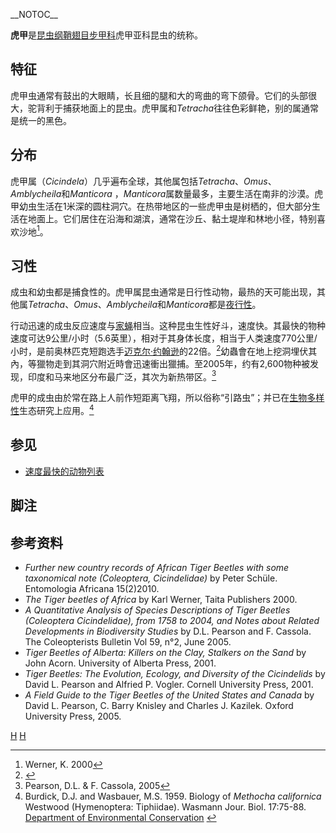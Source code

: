 __NOTOC__
{{Automatic taxobox
| taxon = Cicindelidae
| name = 虎甲亚科
| image = Lophyra sp Tiger beetle edit1.jpg
| image_caption = ''Lophyra sp''
| authority = [[Pierre_André_Latreille|Latreille]], 1802
| subdivision_ranks = [[族_(生物)|族]]
| subdivision =
[[Cicindelini|Cicindelini]]<br/>
[[Collyridini|Collyridini]]<br/>
[[Ctenostometatini|Ctenostometatini]]<br/>
[[Manticorini|Manticorini]]<br/>
[[Megacephalini|Megacephalini]]<br/>
[[Omini|Omini]]
| synonyms =
Cicindelidae Latreille, 1802
}}

'''虎甲'''是[[昆虫纲|昆虫纲]][[鞘翅目|鞘翅目]][[步甲科|步甲科]]虎甲亚科昆虫的统称。

==特征==
虎甲虫通常有鼓出的大眼睛，长且细的腿和大的弯曲的弯下颌骨。它们的头部很大，驼背利于捕获地面上的昆虫。虎甲属和''Tetracha''往往色彩鲜艳，别的属通常是统一的黑色。

==分布==
虎甲属（''Cicindela''）几乎遍布全球，其他属包括''Tetracha''、''Omus''、''Amblycheila''和''Manticora'' ，''Manticora''属数量最多，主要生活在南非的沙漠。虎甲幼虫生活在1米深的圆柱洞穴。在热带地区的一些虎甲虫是树栖的，但大部分生活在地面上。它们居住在沿海和湖滨，通常在沙丘、黏土堤岸和林地小径，特别喜欢沙地<ref>Werner, K. 2000</ref>。

==习性==
成虫和幼虫都是捕食性的。虎甲属昆虫通常是日行性动物，最热的天可能出现，其他属''Tetracha''、''Omus''、''Amblycheila''和''Manticora''都是[[夜行性|夜行性]]。 

行动迅速的成虫反应速度与[[家蝇|家蝇]]相当。这种昆虫生性好斗，速度快。其最快的物种速度可达9公里/小时（5.6英里），相对于其身体长度，相当于人类速度770公里/小时，是前奥林匹克短跑选手[[迈克尔·约翰逊_(田径运动员)|迈克尔·约翰逊]]的22倍。<ref name="cornell">{{Cite web |url=http://www.news.cornell.edu/releases/Jan98/TigerBeetle.bpf.html |title=Cornell News, Jan. 16, 1998 When tiger beetles chase prey at high speeds they go blind temporarily, Cornell entomologists learn |access-date=2011-12-02 |archive-date=2012-12-13 |archive-url=https://web.archive.org/web/20121213022720/http://www.news.cornell.edu/releases/Jan98/TigerBeetle.bpf.html |dead-url=no }}</ref>幼蟲會在地上挖洞埋伏其內，等獵物走到其洞穴附近時會迅速衝出獵捕。至2005年，约有2,600物种被发现，印度和马来地区分布最广泛，其次为新热带区。<ref>Pearson, D.L. & F. Cassola, 2005</ref>

虎甲的成虫由於常在路上人前作短距离飞翔，所以俗称“引路虫”；并已在[[生物多样性|生物多样性]]生态研究上应用。<ref>Burdick, D.J. and Wasbauer,  M.S. 1959. Biology of ''Methocha californica'' Westwood (Hymenoptera: Tiphiidae).  Wasmann Jour. Biol. 17:75-88.  [http://www.dec.ny.gov/animals/7116.html Department of Environmental Conservation] {{Wayback|url=http://www.dec.ny.gov/animals/7116.html |date=20201019014611 }}</ref>

== 参见 ==

* [[速度最快的动物列表|速度最快的动物列表]]

==脚注==
{{reflist}}
==参考资料==
* ''Further new country records of African Tiger Beetles with some taxonomical note (Coleoptera, Cicindelidae)'' by Peter Schüle. Entomologia Africana 15(2)2010.
* '' The Tiger beetles of Africa'' by Karl Werner, Taita Publishers 2000.
* '' A Quantitative Analysis of Species Descriptions of Tiger Beetles (Coleoptera Cicindelidae), from 1758 to 2004, and Notes about Related Developments in Biodiversity Studies'' by D.L. Pearson and F. Cassola. The Coleopterists Bulletin Vol 59, n°2, June 2005.
* ''Tiger Beetles of Alberta: Killers on the Clay, Stalkers on the Sand'' by John Acorn. University of Alberta Press, 2001.
* ''Tiger Beetles: The Evolution, Ecology, and Diversity of the Cicindelids'' by David L. Pearson and Alfried P. Vogler. Cornell University Press, 2001.
* ''A Field Guide to the Tiger Beetles of the United States and Canada'' by David L. Pearson, C. Barry Knisley and Charles J. Kazilek. Oxford University Press, 2005.
{{Taxonbar}}

[[Category:步甲科|H]]
[[Category:1802年描述的分类群|H]]